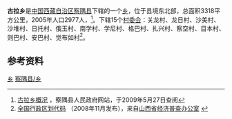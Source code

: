 {{中国乡级行政区
| 行政区全称 = 古拉乡
| 景观照片文件名 =
| 景观照片描述 =
| 汉语拼音 =
| 通用拼音 =
| 注音符號 =
| 其它标音类型1 =
| 其它标音1 =
| 其它标音类型2 =
| 其它标音2 =
| 其它语言类型1 =
| 其它语言地名1 =
| 其它语言类型2 =
| 其它语言地名2 =
| 上级行政区 = [[西藏自治区|西藏自治区]][[察隅县|察隅县]]
| 行政区类别 = [[乡|乡]]
| 行政区划代码 = 542626201
| 地理坐标 = {{坐标|29.0239|97.9517|display=inline,title|scale:200000_region:CN}}
| 总面积 = 3318[[平方公里|平方公里]]
| 户籍人口 = 2977人
| 户籍人口年份 = 2005年
| 常住人口 = 
| 常住人口年份 =
| 人口密度 = 
| 领导人职务1 =
| 领导人姓名1 =
| 领导人职务2 =
| 领导人姓名2 =
| 行政区划 = 15个[[村委会|村委会]]
| 官方网站 =
| 政府驻地 =
| 邮政编码 =
| 毗邻行政区 =
| 位置图文件名 =
| 位置图描述 =}}
'''古拉乡'''是[[中华人民共和国|中国]][[西藏自治区|西藏自治区]][[察隅县|察隅县]]下辖的一个[[乡|乡]]，位于县境东北部，总面积3318平方公里，2005年人口2977人，<ref name="gk">[http://www.chayu.gov.cn/intro/index_show.asp?infoid=305 古拉乡概况] {{Wayback|url=http://www.chayu.gov.cn/intro/index_show.asp?infoid=305 |date=20090316084102 }}，察隅县人民政府网站，于2009年5月27日查阅</ref>。下辖15个[[村委会|村委会]]：关龙村、龙日村、沙美村、沙堆村、日托村、俄玉村、南学村、学尼村、格巴村、扎兴村、察空村、目本村、则巴村、安巴村、觉布如村<ref>[http://www.sxjjpc.gov.cn/wjtz/200811070062_1_0.rar 全国行政区划代码] {{Wayback|url=http://www.sxjjpc.gov.cn/wjtz/200811070062_1_0.rar |date=20110707041746 }}（2008年11月发布），来自[http://www.sxjjpc.gov.cn/wjtz/200811070062.htm 山西省经济普查办公室] {{Wayback|url=http://www.sxjjpc.gov.cn/wjtz/200811070062.htm |date=20110707041839 }}</ref>。

== 参考资料 ==
{{註腳}}

{{察隅县行政区划}}
{{西藏行政区划小作品}}
[[Category:察隅县行政区划|乡]]
[[Category:林芝市乡镇|察隅县/乡]]
